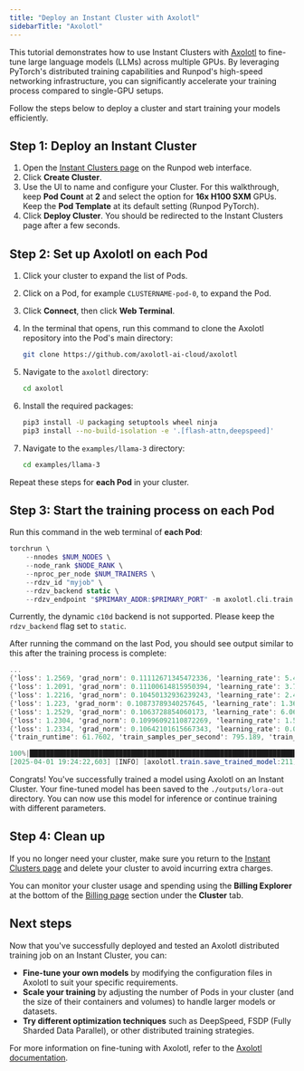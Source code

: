 ```yaml
---
title: "Deploy an Instant Cluster with Axolotl"
sidebarTitle: "Axolotl"
---
```


This tutorial demonstrates how to use Instant Clusters with [Axolotl](https://axolotl.ai/) to fine-tune large language models (LLMs) across multiple GPUs. By leveraging PyTorch's distributed training capabilities and Runpod's high-speed networking infrastructure, you can significantly accelerate your training process compared to single-GPU setups.

Follow the steps below to deploy a cluster and start training your models efficiently.

## Step 1: Deploy an Instant Cluster

1. Open the [Instant Clusters page](https://www.console.runpod.io/cluster) on the Runpod web interface.
2. Click **Create Cluster**.
3. Use the UI to name and configure your Cluster. For this walkthrough, keep **Pod Count** at **2** and select the option for **16x H100 SXM** GPUs. Keep the **Pod Template** at its default setting (Runpod PyTorch).
4. Click **Deploy Cluster**. You should be redirected to the Instant Clusters page after a few seconds.

## Step 2: Set up Axolotl on each Pod

1. Click your cluster to expand the list of Pods.

2. Click on a Pod, for example `CLUSTERNAME-pod-0`, to expand the Pod.

3. Click **Connect**, then click **Web Terminal**.

4. In the terminal that opens, run this command to clone the Axolotl repository into the Pod's main directory:

   ```sh
   git clone https://github.com/axolotl-ai-cloud/axolotl
   ```

5. Navigate to the `axolotl` directory:

   ```sh
   cd axolotl
   ```

6. Install the required packages:

   ```sh
   pip3 install -U packaging setuptools wheel ninja
   pip3 install --no-build-isolation -e '.[flash-attn,deepspeed]'
   ```

7. Navigate to the `examples/llama-3` directory:

   ```sh
   cd examples/llama-3
   ```

Repeat these steps for **each Pod** in your cluster.

## Step 3: Start the training process on each Pod

Run this command in the web terminal of **each Pod**:

```php
torchrun \
    --nnodes $NUM_NODES \
    --node_rank $NODE_RANK \
    --nproc_per_node $NUM_TRAINERS \
    --rdzv_id "myjob" \
    --rdzv_backend static \
    --rdzv_endpoint "$PRIMARY_ADDR:$PRIMARY_PORT" -m axolotl.cli.train lora-1b.yml
```

<Info>

Currently, the dynamic `c10d` backend is not supported. Please keep the `rdzv_backend` flag set to `static`.

</Info>

After running the command on the last Pod, you should see output similar to this after the training process is complete:

```csharp
...
{'loss': 1.2569, 'grad_norm': 0.11112671345472336, 'learning_rate': 5.418275829936537e-06, 'epoch': 0.9}
{'loss': 1.2091, 'grad_norm': 0.11100614815950394, 'learning_rate': 3.7731999690749585e-06, 'epoch': 0.92}
{'loss': 1.2216, 'grad_norm': 0.10450132936239243, 'learning_rate': 2.420361737256438e-06, 'epoch': 0.93}
{'loss': 1.223, 'grad_norm': 0.10873789340257645, 'learning_rate': 1.3638696597277679e-06, 'epoch': 0.95}
{'loss': 1.2529, 'grad_norm': 0.1063728854060173, 'learning_rate': 6.069322682050516e-07, 'epoch': 0.96}
{'loss': 1.2304, 'grad_norm': 0.10996092110872269, 'learning_rate': 1.518483566683826e-07, 'epoch': 0.98}
{'loss': 1.2334, 'grad_norm': 0.10642101615667343, 'learning_rate': 0.0, 'epoch': 0.99}
{'train_runtime': 61.7602, 'train_samples_per_second': 795.189, 'train_steps_per_second': 1.085, 'train_loss': 1.255359119443751, 'epoch': 0.99}

100%|████████████████████████████████████████████████████████████████████████████████████████████████████████████████████| 67/67 [01:00<00:00,  1.11it/s]
[2025-04-01 19:24:22,603] [INFO] [axolotl.train.save_trained_model:211] [PID:1009] [RANK:0] Training completed! Saving pre-trained model to ./outputs/lora-out.
```

Congrats! You've successfully trained a model using Axolotl on an Instant Cluster. Your fine-tuned model has been saved to the `./outputs/lora-out` directory. You can now use this model for inference or continue training with different parameters.

## Step 4: Clean up

If you no longer need your cluster, make sure you return to the [Instant Clusters page](https://www.console.runpod.io/cluster) and delete your cluster to avoid incurring extra charges.

<Info>

You can monitor your cluster usage and spending using the **Billing Explorer** at the bottom of the [Billing page](https://www.console.runpod.io/user/billing) section under the **Cluster** tab.

</Info>

## Next steps

Now that you've successfully deployed and tested an Axolotl distributed training job on an Instant Cluster, you can:

* **Fine-tune your own models** by modifying the configuration files in Axolotl to suit your specific requirements.
* **Scale your training** by adjusting the number of Pods in your cluster (and the size of their containers and volumes) to handle larger models or datasets.
* **Try different optimization techniques** such as DeepSpeed, FSDP (Fully Sharded Data Parallel), or other distributed training strategies.

For more information on fine-tuning with Axolotl, refer to the [Axolotl documentation](https://github.com/OpenAccess-AI-Collective/axolotl).
